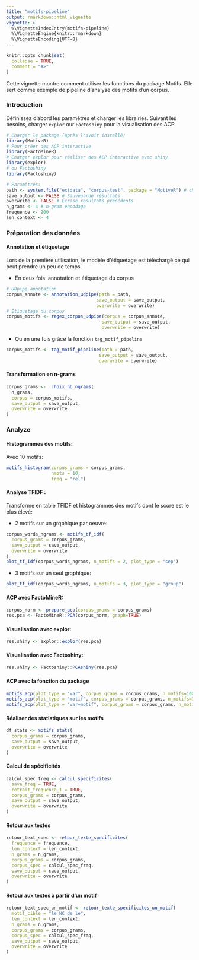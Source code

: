 ```yaml
---
title: "motifs-pipeline"
output: rmarkdown::html_vignette
vignette: >
  %\VignetteIndexEntry{motifs-pipeline}
  %\VignetteEngine{knitr::rmarkdown}
  %\VignetteEncoding{UTF-8}
---
```


```r
knitr::opts_chunk$set(
  collapse = TRUE,
  comment = "#>"
)
```

Cette vignette montre comment utiliser les fonctions du package Motifs. Elle sert comme exemple de pipeline d’analyse des motifs d’un corpus.

### Introduction

Définissez d'abord les paramètres et charger les librairies. Suivant les besoins, charger `explor` our `Factoshiny` pour la visualisation des ACP.

```r
# Charger le package (après l'avoir installé)
library(MotiveR)
# Pour créer des ACP interactive
library(FactoMineR)
# Charger explor pour réaliser des ACP interactive avec shiny.
library(explor)
# ou Factoshiny
library(Factoshiny)

# Paramètres:
path <- system.file("extdata", "corpus-test", package = "MotiveR") # chemin du corpus
save_output <- FALSE # Sauvegarde résultats
overwrite <- FALSE # Écrase résultats précédents
n_grams <- 4 # n-gram encodage
frequence <- 200
len_context <- 4

```

### Préparation des données

#### Annotation et étiquetage

Lors de la première utilisation, le modèle d'étiquetage est téléchargé ce qui peut prendre un peu de temps.

- En deux fois: annotation et étiquetage du corpus

```r
# UDpipe annotation
corpus_annote <- annotation_udpipe(path = path,
                                  save_output = save_output,
                                  overwrite = overwrite)
# Étiquetage du corpus
corpus_motifs <- regex_corpus_udpipe(corpus = corpus_annote,
                                    save_output = save_output,
                                    overwrite = overwrite)
```

- Ou en une fois grâce la fonction `tag_motif_pipeline`

```r
corpus_motifs <- tag_motif_pipeline(path = path,
                                   save_output = save_output,
                                   overwrite = overwrite)
```

#### Transformation en n-grams

```r
corpus_grams <-  choix_nb_ngrams(
  n_grams,
  corpus = corpus_motifs,
  save_output = save_output,
  overwrite = overwrite
)
```

### Analyze

#### Histogrammes des motifs:
Avec 10 motifs:
```r
motifs_histogram(corpus_grams = corpus_grams,
                 nmots = 10,
                 freq = "rel")
```

#### Analyse TFIDF :
Transforme en table TFIDF et histogrammes des motifs dont le score est le plus élevé:

- 2 motifs sur un grqphique par oeuvre:
```r
corpus_words_ngrams <- motifs_tf_idf(
  corpus_grams = corpus_grams,
  save_output = save_output,
  overwrite = overwrite
)
plot_tf_idf(corpus_words_ngrams, n_motifs = 2, plot_type = "sep")
```


- 3 motifs sur un seul grqphique:
```r
plot_tf_idf(corpus_words_ngrams, n_motifs = 3, plot_type = "group")
```

#### ACP avec FactoMineR:
```r
corpus_norm <- prepare_acp(corpus_grams = corpus_grams)
res.pca <- FactoMineR::PCA(corpus_norm, graph=TRUE)
```

#### Visualisation avec explor:
```r
res.shiny <- explor::explor(res.pca)
```

#### Visualisation avec Factoshiny:
```r
res.shiny <- Factoshiny::PCAshiny(res.pca)
```

#### ACP avec la fonction du package
```r
motifs_acp(plot_type = "var", corpus_grams = corpus_grams, n_motifs=100)
motifs_acp(plot_type = "motif", corpus_grams = corpus_grams, n_motifs=100)
motifs_acp(plot_type = "var+motif", corpus_grams = corpus_grams, n_motifs=100)
```

#### Réaliser des statistiques sur les motifs
```r
df_stats <- motifs_stats(
  corpus_grams = corpus_grams,
  save_output = save_output,
  overwrite = overwrite
)
```

#### Calcul de spécificités
```r
calcul_spec_freq <- calcul_specificites(
  save_freq = TRUE,
  retrait_frequence_1 = TRUE,
  corpus_grams = corpus_grams,
  save_output = save_output,
  overwrite = overwrite
)
```

#### Retour aux textes
```r
retour_text_spec <- retour_texte_specificites(
  frequence = frequence,
  len_context = len_context,
  n_grams = n_grams,
  corpus_grams = corpus_grams,
  corpus_spec = calcul_spec_freq,
  save_output = save_output,
  overwrite = overwrite
)
```

#### Retour aux textes à partir d'un motif
```r
retour_text_spec_un_motif <- retour_texte_specificites_un_motif(
  motif_cible = "le NC de le",
  len_context = len_context,
  n_grams = n_grams,
  corpus_grams = corpus_grams,
  corpus_spec = calcul_spec_freq,
  save_output = save_output,
  overwrite = overwrite
)
```


